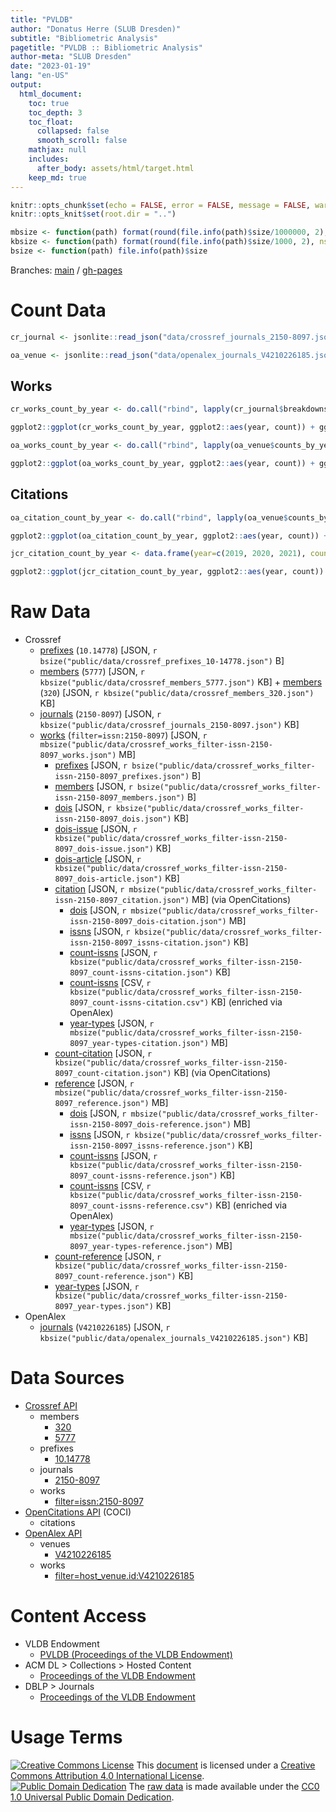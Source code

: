 ```yaml
---
title: "PVLDB"
author: "Donatus Herre (SLUB Dresden)"
subtitle: "Bibliometric Analysis"
pagetitle: "PVLDB :: Bibliometric Analysis"
author-meta: "SLUB Dresden"
date: "2023-01-19"
lang: "en-US"
output:
  html_document:
    toc: true
    toc_depth: 3
    toc_float:
      collapsed: false
      smooth_scroll: false
    mathjax: null
    includes:
      after_body: assets/html/target.html
    keep_md: true
---
```


```r
knitr::opts_chunk$set(echo = FALSE, error = FALSE, message = FALSE, warning = FALSE)
knitr::opts_knit$set(root.dir = "..")
```

```r
mbsize <- function(path) format(round(file.info(path)$size/1000000, 2), nsmall=2)
kbsize <- function(path) format(round(file.info(path)$size/1000, 2), nsmall=2)
bsize <- function(path) file.info(path)$size
```

Branches: [main](https://github.com/slub/pvldb/tree/main) / [gh-pages](https://github.com/slub/pvldb/tree/gh-pages)

# Count Data

```r
cr_journal <- jsonlite::read_json("data/crossref_journals_2150-8097.json")
```

```r
oa_venue <- jsonlite::read_json("data/openalex_journals_V4210226185.json")
```

## Works

```r
cr_works_count_by_year <- do.call("rbind", lapply(cr_journal$breakdowns$`dois-by-issued-year`, function(x) data.frame(year=x[[1]], count=as.integer(x[[2]]))))
```

```r
ggplot2::ggplot(cr_works_count_by_year, ggplot2::aes(year, count)) + ggplot2::geom_col() + ggplot2::scale_x_continuous(breaks=cr_works_count_by_year$year) + ggplot2::ggtitle("PVLDB Works Count (Crossref)") + ggplot2::xlab("") + ggplot2::ylab("")
```

```r
oa_works_count_by_year <- do.call("rbind", lapply(oa_venue$counts_by_year, function(x) data.frame(year=x$year, count=as.integer(x$works_count))))
```

```r
ggplot2::ggplot(oa_works_count_by_year, ggplot2::aes(year, count)) + ggplot2::geom_col() + ggplot2::scale_x_continuous(breaks=oa_works_count_by_year$year) + ggplot2::ggtitle("PVLDB Works Count (OpenAlex)") + ggplot2::xlab("") + ggplot2::ylab("")
```

## Citations

```r
oa_citation_count_by_year <- do.call("rbind", lapply(oa_venue$counts_by_year, function(x) data.frame(year=x$year, count=as.integer(x$cited_by_count))))
```

```r
ggplot2::ggplot(oa_citation_count_by_year, ggplot2::aes(year, count)) + ggplot2::geom_col() + ggplot2::scale_x_continuous(breaks=oa_citation_count_by_year$year) + ggplot2::ggtitle("PVLDB Citations Count (OpenAlex)") + ggplot2::xlab("") + ggplot2::ylab("")
```

```r
jcr_citation_count_by_year <- data.frame(year=c(2019, 2020, 2021), count=c(7166, 7198, 10242))
```

```r
ggplot2::ggplot(jcr_citation_count_by_year, ggplot2::aes(year, count)) + ggplot2::geom_col() + ggplot2::scale_x_continuous(breaks=jcr_citation_count_by_year$year) + ggplot2::ggtitle("PVLDB Citations Count (2021 Journal Citation Reports © Clarivate, 2022)") + ggplot2::xlab("") + ggplot2::ylab("")
```

# Raw Data

- Crossref
  - [prefixes](./data/crossref_prefixes_10-14778.json) (`10.14778`) [JSON, `r bsize("public/data/crossref_prefixes_10-14778.json")` B]
  - [members](./data/crossref_members_5777.json) (`5777`) [JSON, `r kbsize("public/data/crossref_members_5777.json")` KB] + [members](./data/crossref_members_320.json) (`320`) [JSON, `r kbsize("public/data/crossref_members_320.json")` KB]
  - [journals](./data/crossref_journals_2150-8097.json) (`2150-8097`) [JSON, `r kbsize("public/data/crossref_journals_2150-8097.json")` KB]
  - [works](./data/crossref_works_filter-issn-2150-8097_works.json) (`filter=issn:2150-8097`) [JSON, `r mbsize("public/data/crossref_works_filter-issn-2150-8097_works.json")` MB]
    - [prefixes](./data/crossref_works_filter-issn-2150-8097_prefixes.json) [JSON, `r bsize("public/data/crossref_works_filter-issn-2150-8097_prefixes.json")` B]
    - [members](./data/crossref_works_filter-issn-2150-8097_members.json) [JSON, `r bsize("public/data/crossref_works_filter-issn-2150-8097_members.json")` B]
    - [dois](./data/crossref_works_filter-issn-2150-8097_dois.json) [JSON, `r kbsize("public/data/crossref_works_filter-issn-2150-8097_dois.json")` KB]
    - [dois-issue](./data/crossref_works_filter-issn-2150-8097_dois-issue.json) [JSON, `r kbsize("public/data/crossref_works_filter-issn-2150-8097_dois-issue.json")` KB]
    - [dois-article](./data/crossref_works_filter-issn-2150-8097_dois-article.json) [JSON, `r kbsize("public/data/crossref_works_filter-issn-2150-8097_dois-article.json")` KB]
    - [citation](./data/crossref_works_filter-issn-2150-8097_citation.json) [JSON, `r mbsize("public/data/crossref_works_filter-issn-2150-8097_citation.json")` MB] (via OpenCitations)
      - [dois](./data/crossref_works_filter-issn-2150-8097_dois-citation.json) [JSON, `r mbsize("public/data/crossref_works_filter-issn-2150-8097_dois-citation.json")` MB]
      - [issns](./data/crossref_works_filter-issn-2150-8097_issns-citation.json) [JSON, `r kbsize("public/data/crossref_works_filter-issn-2150-8097_issns-citation.json")` KB]
      - [count-issns](./data/crossref_works_filter-issn-2150-8097_count-issns-citation.json) [JSON, `r kbsize("public/data/crossref_works_filter-issn-2150-8097_count-issns-citation.json")` KB]
      - [count-issns](./data/crossref_works_filter-issn-2150-8097_count-issns-citation.csv) [CSV, `r kbsize("public/data/crossref_works_filter-issn-2150-8097_count-issns-citation.csv")` KB] (enriched via OpenAlex)
      - [year-types](./data/crossref_works_filter-issn-2150-8097_year-types-citation.json) [JSON, `r mbsize("public/data/crossref_works_filter-issn-2150-8097_year-types-citation.json")` MB]
    - [count-citation](./data/crossref_works_filter-issn-2150-8097_count-citation.json) [JSON, `r kbsize("public/data/crossref_works_filter-issn-2150-8097_count-citation.json")` KB] (via OpenCitations)
    - [reference](./data/crossref_works_filter-issn-2150-8097_reference.json) [JSON, `r mbsize("public/data/crossref_works_filter-issn-2150-8097_reference.json")` MB]
      - [dois](./data/crossref_works_filter-issn-2150-8097_dois-reference.json) [JSON, `r mbsize("public/data/crossref_works_filter-issn-2150-8097_dois-reference.json")` MB]
      - [issns](./data/crossref_works_filter-issn-2150-8097_issns-reference.json) [JSON, `r kbsize("public/data/crossref_works_filter-issn-2150-8097_issns-reference.json")` KB]
      - [count-issns](./data/crossref_works_filter-issn-2150-8097_count-issns-reference.json) [JSON, `r kbsize("public/data/crossref_works_filter-issn-2150-8097_count-issns-reference.json")` KB]
      - [count-issns](./data/crossref_works_filter-issn-2150-8097_count-issns-reference.csv) [CSV, `r kbsize("public/data/crossref_works_filter-issn-2150-8097_count-issns-reference.csv")` KB] (enriched via OpenAlex)
      - [year-types](./data/crossref_works_filter-issn-2150-8097_year-types-reference.json) [JSON, `r mbsize("public/data/crossref_works_filter-issn-2150-8097_year-types-reference.json")` MB]
    - [count-reference](./data/crossref_works_filter-issn-2150-8097_count-reference.json) [JSON, `r kbsize("public/data/crossref_works_filter-issn-2150-8097_count-reference.json")` KB]
    - [year-types](./data/crossref_works_filter-issn-2150-8097_year-types.json) [JSON, `r kbsize("public/data/crossref_works_filter-issn-2150-8097_year-types.json")` KB]
- OpenAlex
  - [journals](./data/openalex_journals_V4210226185.json) (`V4210226185`) [JSON, `r kbsize("public/data/openalex_journals_V4210226185.json")` KB]

# Data Sources

- [Crossref API](https://api.crossref.org)
  - members
    - [320](https://api.crossref.org/members/320?mailto=bibliometrie@slub-dresden.de)
    - [5777](https://api.crossref.org/members/5777?mailto=bibliometrie@slub-dresden.de)
  - prefixes
    - [10.14778](https://api.crossref.org/prefixes/10.14778?mailto=bibliometrie@slub-dresden.de)
  - journals
    - [2150-8097](https://api.crossref.org/journals/2150-8097?mailto=bibliometrie@slub-dresden.de)
  - works
    - [filter=issn:2150-8097](https://api.crossref.org/works?filter=issn:2150-8097&mailto=bibliometrie@slub-dresden.de)
- [OpenCitations API](https://opencitations.net/index/coci/api/v1) (COCI)
  - citations
- [OpenAlex API](https://docs.openalex.org/api)
  - venues
    - [V4210226185](https://api.openalex.org/journals/V4210226185?mailto=bibliometrie@slub-dresden.de)
  - works
    - [filter=host_venue.id:V4210226185](https://api.openalex.org/works?filter=host_venue.id:V4210226185&mailto=bibliometrie@slub-dresden.de)

# Content Access

- VLDB Endowment
  - [PVLDB (Proceedings of the VLDB Endowment)](https://vldb.org/pvldb/)
- ACM DL > Collections > Hosted Content
    - [Proceedings of the VLDB Endowment](https://dl.acm.org/journal/pvldb)
- DBLP > Journals
    - [Proceedings of the VLDB Endowment](https://dblp.org/db/journals/pvldb/)

# Usage Terms

[![Creative Commons License](https://mirrors.creativecommons.org/presskit/buttons/80x15/svg/by.svg)](http://creativecommons.org/licenses/by/4.0/) This [document](#) is licensed under a [Creative Commons Attribution 4.0 International License](./LICENSE.txt).  
[![Public Domain Dedication](https://mirrors.creativecommons.org/presskit/buttons/80x15/svg/cc-zero.svg)](https://creativecommons.org/publicdomain/zero/1.0/) The [raw data](#raw-data) is made available under the [CC0 1.0 Universal Public Domain Dedication](./data/LICENSE.txt).
